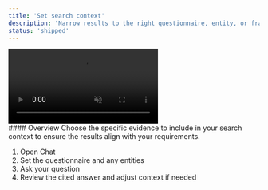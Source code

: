 ```yaml
---
title: 'Set search context'
description: 'Narrow results to the right questionnaire, entity, or framework'
status: 'shipped'
---
```



<div className="my-4 rounded-lg overflow-hidden border">
  <video
    autoPlay
    muted
    loop
    playsInline
    className="my-0 aspect-video rounded-md overflow-hidden"
    src="/videos/fill-questionnaires/search-config.mp4"
  ></video>
</div>
#### Overview
Choose the specific evidence to include in your search context to ensure the results align with your requirements.

1. Open Chat
2. Set the questionnaire and any entities
3. Ask your question
4. Review the cited answer and adjust context if needed

